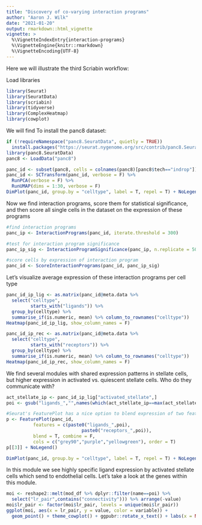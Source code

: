 ```yaml
---
title: "Discovery of co-varying interaction programs"
author: "Aaron J. Wilk"
date: "2021-01-20"
output: rmarkdown::html_vignette
vignette: >
  %\VignetteIndexEntry{interaction-programs}
  %\VignetteEngine{knitr::rmarkdown}
  %\VignetteEncoding{UTF-8}
---
```


Here we will illustrate the third Scriabin workflow: 

Load libraries

```r
library(Seurat)
library(SeuratData)
library(scriabin)
library(tidyverse)
library(ComplexHeatmap)
library(cowplot)
```

We will find 
To install the panc8 dataset:
```r
if (!requireNamespace("panc8.SeuratData", quietly = TRUE))
  install.packages("https://seurat.nygenome.org/src/contrib/panc8.SeuratData_3.0.2.tar.gz", repos = NULL, type = "source") 
library(panc8.SeuratData)
panc8 <- LoadData("panc8")
```



```r
panc_id <- subset(panc8, cells = colnames(panc8)[panc8$tech=="indrop"])
panc_id <- SCTransform(panc_id, verbose = F) %>%
  RunPCA(verbose = F) %>%
  RunUMAP(dims = 1:30, verbose = F)
DimPlot(panc_id, group.by = "celltype", label = T, repel = T) + NoLegend()
```

Now we find interaction programs, score them for statistical significance, and then score all single cells in the dataset on the expression of these programs

```r
#find interaction programs
panc_ip <- InteractionPrograms(panc_id, iterate.threshold = 300)

#test for interaction program significance
panc_ip_sig <- InteractionProgramSignificance(panc_ip, n.replicate = 500)

#score cells by expression of interaction program
panc_id <- ScoreInteractionPrograms(panc_id, panc_ip_sig)
```

Let's visualize average expression of these interaction programs per cell type

```r
panc_id_ip_lig <- as.matrix(panc_id@meta.data %>% 
  select("celltype",
         starts_with("ligands")) %>%
  group_by(celltype) %>%
  summarise_if(is.numeric, mean) %>% column_to_rownames("celltype"))
Heatmap(panc_id_ip_lig, show_column_names = F)

panc_id_ip_rec <- as.matrix(panc_id@meta.data %>% 
  select("celltype",
         starts_with("receptors")) %>%
  group_by(celltype) %>%
  summarise_if(is.numeric, mean) %>% column_to_rownames("celltype"))
Heatmap(panc_id_ip_rec, show_column_names = F)
```

We find several modules with shared expression patterns in stellate cells, but higher expression in activated vs. quiescent stellate cells. Who do they communicate with?

```r
act_stellate_ip <- panc_id_ip_lig["activated_stellate",]
poi <- gsub("ligands_","",names(which(act_stellate_ip==max(act_stellate_ip))))

#Seurat's FeaturePlot has a nice option to blend expression of two features together on the same plot
p <- FeaturePlot(panc_id, 
          features = c(paste0("ligands_",poi),
                            paste0("receptors_",poi)), 
          blend = T, combine = F, 
          cols = c("grey90","purple","yellowgreen"), order = T)
p[[3]] + NoLegend()

DimPlot(panc_id, group.by = "celltype", label = T, repel = T) + NoLegend()
```

In this module we see highly specific ligand expression by activated stellate cells which send to endothelial cells. Let's take a look at the genes within this module. 

```r
moi <- reshape2::melt(mod_df %>% dplyr::filter(name==poi) %>%
  select("lr_pair",contains("connectivity"))) %>% arrange(-value)
moi$lr_pair <- factor(moi$lr_pair, levels = unique(moi$lr_pair))
ggplot(moi, aes(x = lr_pair, y = value, color = variable)) + 
  geom_point() + theme_cowplot() + ggpubr::rotate_x_text() + labs(x = NULL, y = "Intramodular\nconnectivity")
```

